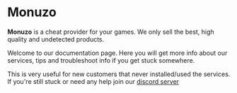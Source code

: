 
# Monuzo
**Monuzo** is a cheat provider for your games. We only sell the best, high quality and undetected products.

Welcome to our documentation page. Here you will get more info about our services, tips and troubleshoot info if you get stuck somewhere.

This is very useful for new customers that never installed/used the services. If you're still stuck or need any help join our [discord server](https://discord.gg/vUG2AGAW2Q)
